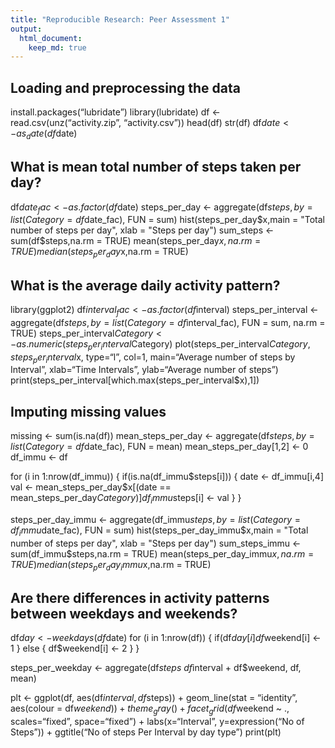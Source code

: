```yaml
---
title: "Reproducible Research: Peer Assessment 1"
output: 
  html_document:
    keep_md: true
---
```



## Loading and preprocessing the data
install.packages("lubridate")
library(lubridate)
df <- read.csv(unz("activity.zip", "activity.csv"))
head(df)
str(df)
df$date <- as_date(df$date)

## What is mean total number of steps taken per day?
df$date_fac <- as.factor(df$date)
steps_per_day <- aggregate(df$steps,by = list(Category = df$date_fac), FUN = sum)
hist(steps_per_day$x,main = "Total number of steps per day", xlab = "Steps per day")
sum_steps <- sum(df$steps,na.rm = TRUE)
mean(steps_per_day$x,na.rm = TRUE)
median(steps_per_day$x,na.rm = TRUE)


## What is the average daily activity pattern?
library(ggplot2)
df$interval_fac <- as.factor(df$interval)
steps_per_interval <- aggregate(df$steps,by = list(Category = df$interval_fac), FUN = sum, na.rm = TRUE)
steps_per_interval$Category <- as.numeric(steps_per_interval$Category)
plot(steps_per_interval$Category, steps_per_interval$x, type="l", col=1, main="Average number of steps by Interval", xlab="Time Intervals", ylab="Average number of steps")
print(steps_per_interval[which.max(steps_per_interval$x),1])


## Imputing missing values
missing <- sum(is.na(df))
mean_steps_per_day <- aggregate(df$steps,by = list(Category = df$date_fac), FUN = mean)
mean_steps_per_day[1,2] <- 0
df_immu <- df

for (i in 1:nrow(df_immu)) {
  if(is.na(df_immu$steps[i])) {
    date <- df_immu[i,4]
    val <- mean_steps_per_day$x[(date == mean_steps_per_day$Category)]
    df_immu$steps[i] <- val
  }
}

steps_per_day_immu <- aggregate(df_immu$steps,by = list(Category = df_immu$date_fac), FUN = sum)
hist(steps_per_day_immu$x,main = "Total number of steps per day", xlab = "Steps per day")
sum_steps_immu <- sum(df_immu$steps,na.rm = TRUE)
mean(steps_per_day_immu$x,na.rm = TRUE)
median(steps_per_day_immu$x,na.rm = TRUE)


## Are there differences in activity patterns between weekdays and weekends?
df$day <- weekdays(df$date)
for (i in 1:nrow(df)) {
  if(df$day[i] %in% c("Monday","Tuesday","Wednesday","Thursday","Friday")){
  df$weekend[i] <- 1
  } else {
    df$weekend[i] <- 2
  }
}

steps_per_weekday <- aggregate(df$steps ~ df$interval + df$weekend, df, mean)

plt <- ggplot(df, aes(df$interval, df$steps)) +
    geom_line(stat = "identity", aes(colour = df$weekend)) +
    theme_gray() +
    facet_grid(df$weekend ~ ., scales="fixed", space="fixed") +
    labs(x="Interval", y=expression("No of Steps")) +
    ggtitle("No of steps Per Interval by day type")
print(plt)

